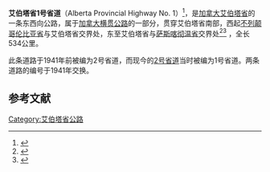 {{Infobox road
|marker_image=[[file:Alberta_Highway_1.svg|100px]]
|state=
|highway_name=艾伯塔省1号省道
|alternate_name=[[加拿大横贯公路|加拿大横贯公路]]
| map_custom        = yes
| map               = <div style="position: relative; width:280px; float:right; margin-left:12px; border:none;">
<div style="position: relative;">
<div style="position: absolute; font-size:smaller; left: 174px; top: 300px; padding: 0;">[[布鲁克斯|布鲁克斯]]</div>
<div style="position: absolute; font-size:smaller; left: 200px; top: 320px; padding: 0;">[[梅迪辛哈特|梅迪辛哈特]]</div>
<div style="position: absolute; font-size:smaller; left: 95px; top: 298px; padding: 0;">[[班夫|班夫]]</div>
<div style="position: absolute; font-size:normal; left: 125px; top: 285px; padding: 0;">'''[[卡尔加里|卡尔加里]]'''</div>
<div style="position: absolute; font-size:normal; left: 148px; top: 217px; padding: 0;">'''[[埃德蒙顿|埃德蒙顿]]'''</div>
[[file:Alberta-roads1.png|280px]]</div>
|length_km=534
|length_round=0
|length_ref=
|established=1941

}}
'''艾伯塔省1号省道'''（Alberta Provincial Highway No. 1）<ref name=PHDO>{{Citation | title=Provincial Highways Designation Order | publisher=Alberta Transportation | page=1}}</ref>，是[[加拿大|加拿大]][[艾伯塔省|艾伯塔省]]的一条东西向公路，属于[[加拿大横贯公路|加拿大横贯公路]]的一部分，贯穿艾伯塔省南部，西起[[不列颠哥伦比亚省|不列颠哥伦比亚省]]与艾伯塔省交界处，东至艾伯塔省与[[萨斯喀彻温省|萨斯喀彻温省]]交界处<ref name=2011ABRoadMap>{{Cite map | publisher=Alberta Tourism, Parks and Recreation | title=Alberta Official Road Map | edition=2011 | section=L–3, L-4, L–5, L–6, M–6, M–7, M–8, and N–8 | accessdate=2012-03-24}}</ref><ref name=AT2010>{{cite news | url=http://www.transportation.alberta.ca/Content/docType329/Production/provincial001-216.pdf | title=2010 Provincial Highways 1 - 216 Series Progress Chart | publisher=Alberta Transportation | date=March 2005 | accessdate=2011-02-12 | archive-date=2015-08-24 | archive-url=https://web.archive.org/web/20150824080558/http://www.transportation.alberta.ca/Content/docType329/Production/provincial001-216.pdf | dead-url=no }}</ref> ，全长534公里。

此条道路于1941年前被编为2号省道，而现今的[[艾伯塔省2号省道|2号省道]]当时被编为1号省道。两条道路的编号于1941年交换。

==参考文献==
{{reflist}}

[[Category:艾伯塔省公路|Category:艾伯塔省公路]]